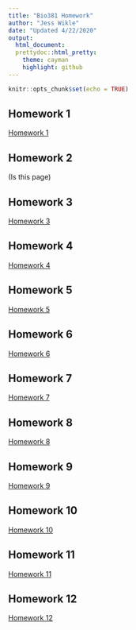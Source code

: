 ```yaml
---
title: "Bio381 Homework"
author: "Jess Wikle"
date: "Updated 4/22/2020"
output: 
  html_document: 
  prettydoc::html_pretty:
    theme: cayman
    highlight: github
---
```


```r
knitr::opts_chunk$set(echo = TRUE)
```


## Homework 1
[Homework 1 ](homework1.html)

## Homework 2 
(Is this page)

## Homework 3
[Homework 3](homework3.html)

## Homework 4 
[Homework 4](Homework4.html)

## Homework 5
[Homework 5](Homework5.html)

## Homework 6
[Homework 6](homework6.html)

## Homework 7
[Homework 7](homework7.html)

## Homework 8
[Homework 8](homework8.html)

## Homework 9
[Homework 9](homework9.html)

## Homework 10
[Homework 10](homework10.html)

## Homework 11
[Homework 11](homework11.html)

## Homework 12
[Homework 12](homework12.html)


